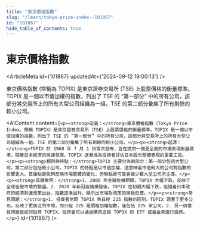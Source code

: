 ```yaml
---
title: "東京價格指數"
slug: "/learn/tokyo-price-index--101867"
id: "101867"
hide_table_of_contents: true
---
```



# 東京價格指數

<ArticleMeta id={101867} updatedAt={'2024-09-12 19:00:13'} />
<div className='border-solid border-b border-t-0 my-4 border-[var(--ifm-color-gray-300)]' />

東京價格指數 (常稱為 TOPIX) 是東京證券交易所 (TSE) 上股票價格的衡量標準。TOPIX 是一個以市值加權的指數，列出了 TSE 的 “第一部分” 中的所有公司，該部分將交易所上的所有大型公司組織為一組。TSE 的第二部分彙集了所有剩餘的較小公司。

<AIContent content={`<p><strong>定義：</strong>東京價格指數（Tokyo Price Index，簡稱 TOPIX）是東京證券交易所（TSE）上股票價格的衡量標準。TOPIX 是一個以市值加權的指數，列出了 TSE 的 “第一部分” 中的所有公司，該部分將交易所上的所有大型公司組織為一組。TSE 的第二部分彙集了所有剩餘的較小公司。</p><p><strong>起源：</strong>TOPIX 於 1968 年 7 月 1 日首次發佈，旨在提供一個更全面的市場表現衡量標準。隨着日本經濟的快速發展，TOPIX 逐漸成為投資者評估日本股市整體表現的重要工具。</p><p><strong>類別與特點：</strong>TOPIX 主要分為兩部分：第一部分包括大型公司，第二部分包括較小公司。TOPIX 的特點是以市值加權，這意味着市值較大的公司對指數的影響更大。其優點是能夠反映市場整體的變化，但缺點是可能會被少數大型公司所主導。</p><p><strong>具體案例：</strong>1. 2008 年金融危機期間，TOPIX 大幅下跌，反映了全球金融市場的動盪。2. 2020 年新冠疫情爆發後，TOPIX 在初期大幅下跌，但隨着日本政府的經濟刺激政策出台，指數逐漸回升，顯示出市場對政策的積極反應。</p><p><strong>常見問題：</strong>1. 投資者常問 TOPIX 與日經 225 指數的區別。TOPIX 涵蓋了更多公司，反映了更廣泛的市場，而日經 225 是價格加權指數，僅包括 225 家公司。2. 另一個常見問題是如何投資 TOPIX。投資者可以通過購買追蹤 TOPIX 的 ETF 或基金來進行投資。</p>`} id={101867} />
